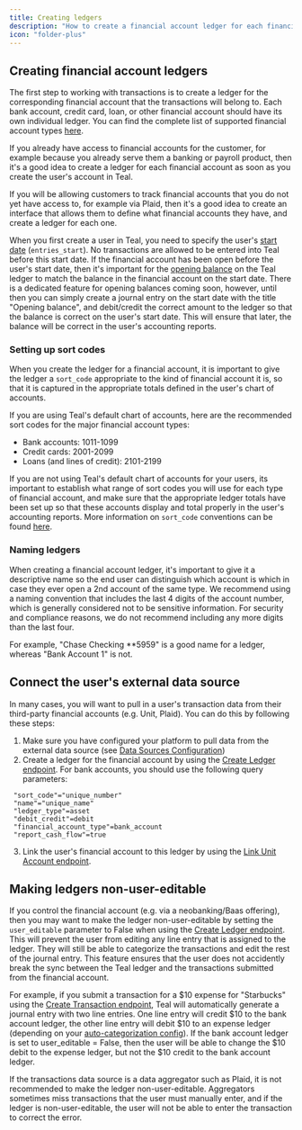 ```yaml
---
title: Creating ledgers
description: "How to create a financial account ledger for each financial account."
icon: "folder-plus"
---
```


## Creating financial account ledgers

The first step to working with transactions is to create a ledger for the corresponding financial 
account that the transactions will belong to. Each bank account, credit card, loan, or other 
financial account should have its own individual ledger. You can find the complete list of supported 
financial account types [here](/ledgers/create_ledger).

If you already have access to financial accounts for the customer, for example because you already 
serve them a banking or payroll product, then it's a good idea to create a ledger for each financial 
account as soon as you create the user's account in Teal.

If you will be allowing customers to track financial accounts that you do not yet have access 
to, for example via Plaid, then it's a good idea to create an interface that allows them 
to define what financial accounts they have, and create a ledger for each one.

When you first create a user in Teal, you need to specify the user's [start date](/users/create_user) (`entries_start`). No 
transactions are allowed to be entered into Teal before this start date. If the financial 
account has been open before the user's start date, then it's important for the 
[opening balance](/transactions/opening_balances) on the Teal ledger to match the balance 
in the financial account on the start date. There is a dedicated feature for opening balances 
coming soon, however, until then you can simply create a journal entry on the start date with 
the title "Opening balance", and debit/credit the correct amount to the ledger so that the 
balance is correct on the user's start date. This will ensure that later, the balance will 
be correct in the user's accounting reports.

### Setting up sort codes

When you create the ledger for a financial account, it is important to give the ledger 
a `sort_code` appropriate to the kind of financial account it is, so that it is captured in 
the appropriate totals defined in the user's chart of accounts.

If you are using Teal's default chart of accounts, here are the recommended sort codes for the 
major financial account types:

- Bank accounts: 1011-1099
- Credit cards: 2001-2099
- Loans (and lines of credit): 2101-2199

If you are not using Teal's default chart of accounts for your users, its important to 
establish what range of sort codes you will use for each type of financial account, and 
make sure that the appropriate ledger totals have been set up so that these accounts display 
and total properly in the user's accounting reports. More information on `sort_code` 
conventions can be found [here](configuration/chart_of_accounts_config#sort-code-conventions). 

### Naming ledgers

When creating a financial account ledger, it's important to give it a descriptive name so 
the end user can distinguish which account is which in case they ever open a 2nd account 
of the same type. We recommend using a naming convention that includes the last 4 digits 
of the account number, which is generally considered not to be sensitive information. For 
security and compliance reasons, we do not recommend including any more digits than the last four.

For example, "Chase Checking \*\*5959" is a good name for a ledger, whereas "Bank Account 1" is not.

## Connect the user's external data source

In many cases, you will want to pull in a user's transaction data from their third-party 
financial accounts (e.g. Unit, Plaid). You can do this by following these steps:

1. Make sure you have configured your platform to pull data from the external data 
source (see [Data Sources Configuration](/configuration/data_sources_config))
2. Create a ledger for the financial account by using the 
[Create Ledger endpoint](/api-reference/ledgers/create_ledger). For bank accounts, you 
should use the following query parameters:

```
 "sort_code"="unique_number"
 "name"="unique_name"
 "ledger_type"=asset
 "debit_credit"=debit
 "financial_account_type"=bank_account
 "report_cash_flow"=true
```

3. Link the user's financial account to this ledger by using the [Link Unit Account endpoint](/api-reference/transaction_sources/link_unit_account).

## Making ledgers non-user-editable

If you control the financial account (e.g. via a neobanking/Baas offering), then you may 
want to make the ledger non-user-editable by setting the `user_editable` parameter to False 
when using the [Create Ledger endpoint](/api-reference/ledgers/create_ledger). This will 
prevent the user from editing any line entry that is assigned to the ledger. They will still 
be able to categorize the transactions and edit the rest of the journal entry. This feature 
ensures that the user does not accidently break the sync between the Teal ledger and the 
transactions submitted from the financial account.

For example, if you submit a transaction for a \$10 expense for "Starbucks" using the 
[Create Transaction endpoint](/transactions/submitting), Teal will automatically generate a 
journal entry with two line entries. One line entry will credit \$10 to the bank account ledger, 
the other line entry will debit \$10 to an expense ledger (depending on your 
[auto-categorization config](/configuration/categorization_config)). If the bank account ledger 
is set to user_editable = False, then the user will be able to change the \$10 debit to the 
expense ledger, but not the \$10 credit to the bank account ledger.

If the transactions data source is a data aggregator such as Plaid, it is not recommended to 
make the ledger non-user-editable. Aggregators sometimes miss transactions that the user must 
manually enter, and if the ledger is non-user-editable, the user will not be able to 
enter the transaction to correct the error.

